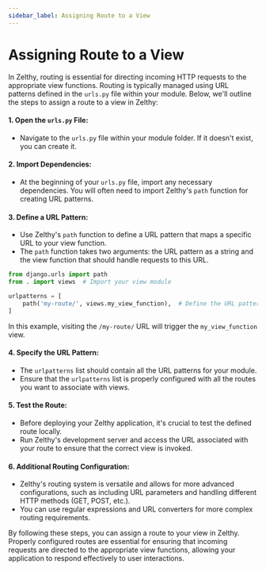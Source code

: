```yaml
---
sidebar_label: Assigning Route to a View
---
```


# Assigning Route to a View

In Zelthy, routing is essential for directing incoming HTTP requests to the appropriate view functions. Routing is typically managed using URL patterns defined in the `urls.py` file within your module. Below, we'll outline the steps to assign a route to a view in Zelthy:

#### 1. Open the `urls.py` File:
   - Navigate to the `urls.py` file within your module folder. If it doesn't exist, you can create it.

#### 2. Import Dependencies:
   - At the beginning of your `urls.py` file, import any necessary dependencies. You will often need to import Zelthy's `path` function for creating URL patterns.

#### 3. Define a URL Pattern:
   - Use Zelthy's `path` function to define a URL pattern that maps a specific URL to your view function.
   - The `path` function takes two arguments: the URL pattern as a string and the view function that should handle requests to this URL.

   ```python
   from django.urls import path
   from . import views  # Import your view module

   urlpatterns = [
       path('my-route/', views.my_view_function),  # Define the URL pattern and associate it with your view
   ]
   ```

   In this example, visiting the `/my-route/` URL will trigger the `my_view_function` view.

#### 4. Specify the URL Pattern:
   - The `urlpatterns` list should contain all the URL patterns for your module.
   - Ensure that the `urlpatterns` list is properly configured with all the routes you want to associate with views.

#### 5. Test the Route:
   - Before deploying your Zelthy application, it's crucial to test the defined route locally.
   - Run Zelthy's development server and access the URL associated with your route to ensure that the correct view is invoked.

#### 6. Additional Routing Configuration:
   - Zelthy's routing system is versatile and allows for more advanced configurations, such as including URL parameters and handling different HTTP methods (GET, POST, etc.).
   - You can use regular expressions and URL converters for more complex routing requirements.

By following these steps, you can assign a route to your view in Zelthy. Properly configured routes are essential for ensuring that incoming requests are directed to the appropriate view functions, allowing your application to respond effectively to user interactions.